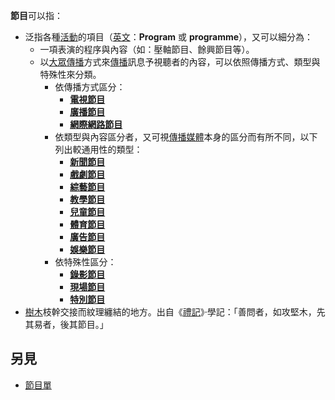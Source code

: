 '''節目'''可以指：
* 泛指各種[[活動|活動]]的項目（[[英文|英文]]：'''Program''' 或 '''programme'''），又可以細分為：
**一項表演的程序與內容（如：壓軸節目、餘興節目等）。
**以[[大眾傳播|大眾傳播]]方式來[[傳播|傳播]]訊息予視聽者的內容，可以依照傳播方式、類型與特殊性來分類。
***依傳播方式區分：
****'''[[電視節目|電視節目]]'''
****'''[[廣播節目|廣播節目]]'''
****'''[[網際網路節目|網際網路節目]]'''
***依類型與內容區分者，又可視[[傳播媒體|傳播媒體]]本身的區分而有所不同，以下列出較通用性的類型：
****'''[[新聞節目|新聞節目]]'''
****'''[[戲劇|戲劇節目]]'''
****'''[[綜藝節目|綜藝節目]]'''
****'''[[教學節目|教學節目]]'''
****'''[[兒童節目|兒童節目]]'''
****'''[[體育節目|體育節目]]'''
****'''[[廣告節目|廣告節目]]'''
****'''[[娱乐节目|娛樂節目]]'''
***依特殊性區分：
****'''[[錄影節目|錄影節目]]'''
****'''[[現場節目|現場節目]]'''
****'''[[特別節目|特別節目]]'''
* [[樹木|樹木]]枝幹交接而紋理纏結的地方。出自《[[禮記|禮記]]》‧學記：「善問者，如攻堅木，先其易者，後其節目。」

==另見==
*[[節目單|節目單]]

{{消歧义|Cat=二字消歧义}}